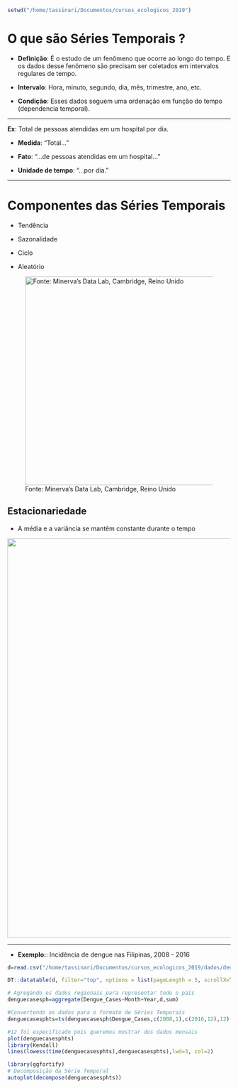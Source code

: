 ```r

setwd("/home/tassinari/Documentos/cursos_ecologicos_2019")

```



# O que são Séries Temporais ?


- **Definição**: É o estudo de um fenômeno que ocorre ao longo do tempo. E os dados desse fenômeno são precisam ser coletados em intervalos regulares de tempo.

- **Intervalo**: Hora, minuto, segundo, dia, mês, trimestre, ano, etc.

- **Condição**: Esses dados seguem uma ordenação em função do tempo (dependencia temporal).

---

**Ex**: Total de pessoas atendidas em um hospital por dia. 

- **Medida**: "Total..."

- **Fato**: "...de pessoas atendidas em um hospital..."

- **Unidade de tempo**: "...por dia."

---

# Componentes das Séries Temporais 

- Tendência

- Sazonalidade

- Ciclo

- Aleatório

![Fonte: Minerva's Data Lab, Cambridge, Reino Unido](~/Documentos/cursos_ecologicos_2019/figuras/componentes.png){width=470px}

## Estacionariedade

- A média e a variância se mantêm constante durante o tempo


![](/home/tassinari/Documentos/cursos_ecologicos_2019/figuras/estacionaria1.png){width=900px}

---

- **Exemplo:**: Incidência de dengue nas Filipinas, 2008 - 2016

```r

d=read.csv("/home/tassinari/Documentos/cursos_ecologicos_2019/dados/denguecases.csv")

DT::datatable(d, filter="top", options = list(pageLength = 5, scrollX=T))

```



```r

# Agregando os dados regionais para representar todo o país
denguecasesph=aggregate(Dengue_Cases~Month+Year,d,sum)

#Convertendo os dados para o formato de Séries Temporais
denguecasesphts=ts(denguecasesph$Dengue_Cases,c(2008,1),c(2016,12),12)

#12 foi especificado pois queremos mostrar dos dados mensais
plot(denguecasesphts)
library(Kendall)
lines(lowess(time(denguecasesphts),denguecasesphts),lwd=3, col=2)

```


```r

library(ggfortify)
# Decomposição da Série Temporal
autoplot(decompose(denguecasesphts))

```


